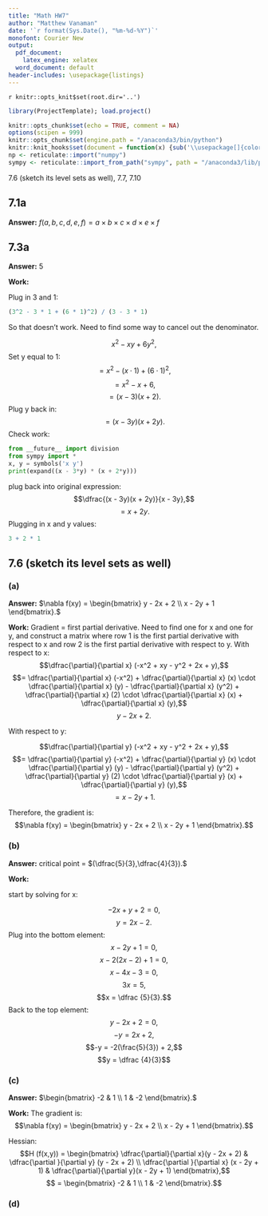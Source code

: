 ```yaml
---
title: "Math HW7"
author: "Matthew Vanaman"
date: '`r format(Sys.Date(), "%m-%d-%Y")`'
monofont: Courier New
output:
  pdf_document: 
    latex_engine: xelatex
  word_document: default
header-includes: \usepackage{listings}
---
```

`r knitr::opts_knit$set(root.dir='..')`

```r
library(ProjectTemplate); load.project()
```

```r
knitr::opts_chunk$set(echo = TRUE, comment = NA)
options(scipen = 999)
knitr::opts_chunk$set(engine.path = "/anaconda3/bin/python")
knitr::knit_hooks$set(document = function(x) {sub('\\usepackage[]{color}','\\usepackage{xcolor}', x, fixed = TRUE)})
np <- reticulate::import("numpy")
sympy <- reticulate::import_from_path("sympy", path = "/anaconda3/lib/python3.7/site-packages")
```

 7.6 (sketch its level sets as well), 7.7, 7.10

## 7.1a

**Answer:** $f(a,b,c,d,e,f) = a \times b \times c \times d \times e \times f$

## 7.3a

**Answer:** 5 \newline

**Work:** \newline


Plug in 3 and 1:
```r
(3^2 - 3 * 1 + (6 * 1)^2) / (3 - 3 * 1)
```
So that doesn't work. Need to find some way to cancel out the denominator.

$$x^2 - xy + 6y^2,$$
Set y equal to 1:
$$= x^2 - (x \cdot 1) + (6 \cdot 1)^2,$$
$$= x^2 - x + 6,$$
$$= (x - 3)(x + 2).$$
Plug y back in:
$$= (x - 3y)(x + 2y).$$
Check work:
```python
from __future__ import division
from sympy import *
x, y = symbols('x y')
print(expand((x - 3*y) * (x + 2*y)))
```
plug back into original expression:
$$\dfrac{(x - 3y)(x + 2y)}{x - 3y},$$
$$= x + 2y.$$
Plugging in x and y values:
```r
3 + 2 * 1
```

## 7.6 (sketch its level sets as well)

### (a)

**Answer:** $\nabla f(xy) = \begin{bmatrix} y - 2x + 2 \\ x - 2y + 1 \end{bmatrix}.$


**Work:**\newline
Gradient = first partial derivative. Need to find one for x and one for y, and construct a matrix where row 1 is the first partial derivative with respect to x and row 2 is the first partial derivative with respect to y.\newline
With respect to x:
$$\dfrac{\partial}{\partial x} (-x^2 + xy - y^2 + 2x  + y),$$
$$= \dfrac{\partial}{\partial x} (-x^2) + \dfrac{\partial}{\partial x}  (x) \cdot \dfrac{\partial}{\partial x} (y) - \dfrac{\partial}{\partial x} (y^2) + \dfrac{\partial}{\partial x} (2) \cdot \dfrac{\partial}{\partial x} (x)  + \dfrac{\partial}{\partial x} (y),$$
$$y - 2x + 2.$$

With respect to y:

$$\dfrac{\partial}{\partial y} (-x^2 + xy - y^2 + 2x  + y),$$
$$= \dfrac{\partial}{\partial y} (-x^2) + \dfrac{\partial}{\partial y}  (x) \cdot \dfrac{\partial}{\partial y} (y) - \dfrac{\partial}{\partial y} (y^2) + \dfrac{\partial}{\partial y} (2) \cdot \dfrac{\partial}{\partial y} (x)  + \dfrac{\partial}{\partial y} (y),$$
$$= x - 2y + 1.$$

Therefore, the gradient is:
$$\nabla f(xy) = \begin{bmatrix} y - 2x + 2 \\ x - 2y + 1 \end{bmatrix}.$$

### (b)

**Answer:** critical point = $(\dfrac{5}{3},\dfrac{4}{3}).$ \newline

**Work:**

start by solving for x:

$$-2x + y + 2 = 0,$$
$$y = 2x - 2.$$
Plug into the bottom element:
$$x - 2y + 1 = 0,$$
$$x - 2(2x - 2) + 1 = 0,$$
$$x - 4x - 3 = 0,$$
$$3x = 5,$$
$$x = \dfrac {5}{3}.$$
Back to the top element:
$$y - 2x + 2 = 0,$$
$$-y = 2x + 2,$$
$$-y = -2(\frac{5}{3}) + 2,$$
$$y = \dfrac {4}{3}$$


### (c)

**Answer:** $\begin{bmatrix} -2 & 1 \\ 1 & -2 \end{bmatrix}.$

**Work:**\newline
The gradient is:
$$\nabla f(xy) = \begin{bmatrix} y - 2x + 2 \\ x - 2y + 1 \end{bmatrix}.$$

Hessian: 
$$H (f(x,y)) = \begin{bmatrix} \dfrac{\partial}{\partial x}(y - 2x + 2) & \dfrac{\partial }{\partial y} (y - 2x + 2) \\ \dfrac{\partial }{\partial x} (x - 2y + 1) & \dfrac{\partial}{\partial y}(x - 2y + 1) \end{bmatrix},$$
$$ = \begin{bmatrix} -2 & 1 \\ 1 & -2 \end{bmatrix}.$$

### (d)

